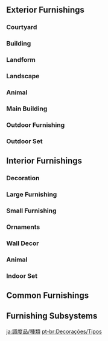 {{CustomTabs
|tab1=Overview
|tab2=List
|tab3=Types
}}
==Exterior Furnishings==
===Courtyard===
{{Furnishings by Category Gallery|Courtyard Courtyard Wall|header=[[Courtyard/Courtyard Wall|Courtyard Wall]]s}}
{{Furnishings by Category Gallery|Courtyard Large Ornament|header=[[Courtyard/Large Ornament|Large Ornament]]s}}

===Building===
{{Furnishings by Category Gallery|Building Liyue|header=[[Building/Liyue|Liyue]]s}}
{{Furnishings by Category Gallery|Building Mondstadt|header=[[Building/Mondstadt|Mondstadt]]s}}
{{Furnishings by Category Gallery|Building Hilichurl Style|header=[[Building/Hilichurl Style|Hilichurl Style]]s}}
{{Furnishings by Category Gallery|Building Mercantile|header=[[Building/Mercantile|Mercantile]]s}}
{{Furnishings by Category Gallery|Building Free Booth|header=[[Building/Free Booth|Free Booth]]s}}
{{Furnishings by Category Gallery|Building Inazuma|header=[[Building/Inazuma|Inazuma]]s}}
{{Furnishings by Category Gallery|Building Sumeru|header=[[Building/Sumeru|Sumeru]]s}}

===Landform===
{{Furnishings by Category Gallery|Landform Mountain|header=[[Landform/Mountain|Mountain]]s}}
{{Furnishings by Category Gallery|Landform Rock|header=[[Landform/Rock|Rock]]s}}
{{Furnishings by Category Gallery|Landform Tree|header=[[Landform/Tree|Tree]]s}}
{{Furnishings by Category Gallery|Landform Shrub|header=[[Landform/Shrub|Shrub]]s}}
{{Furnishings by Category Gallery|Landform Field|header=[[Landform/Field|Field]]s}}
{{Furnishings by Category Gallery|Landform Floating Platform|header=[[Landform/Floating Platform|Floating Platform]]s}}

===Landscape===
{{Furnishings by Category Gallery|Landscape Item|header=[[Landscape/Item|Item]]s}}
{{Furnishings by Category Gallery|Landscape Terrace|header=[[Landscape/Terrace|Terrace]]s}}
{{Furnishings by Category Gallery|Landscape Ornament|header=[[Landscape/Ornament|Ornament]]s}}
{{Furnishings by Category Gallery|Landscape Lighting|header=[[Landscape/Lighting|Lighting]]s}}
{{Furnishings by Category Gallery|Landscape Curio|header=[[Landscape/Curio|Curio]]s}}

===Animal===
{{Furnishings by Category Gallery|Animal Outdoor Creature|header=[[Animal/Outdoor Creature|Outdoor Creature]]s}}

===Main Building===
{{Furnishings by Category Gallery|Main Building Mansion|header=[[Main Building/Mansion|Mansion]]s}}

===Outdoor Furnishing===
{{Furnishings by Category Gallery|Outdoor Furnishing Fence|header=[[Outdoor Furnishing/Fence|Fence]]s}}
{{Furnishings by Category Gallery|Outdoor Furnishing Seating|header=[[Outdoor Furnishing/Seating|Seating]]s}}
{{Furnishings by Category Gallery|Outdoor Furnishing Table|header=[[Outdoor Furnishing/Table|Table]]s}}
{{Furnishings by Category Gallery|Outdoor Furnishing Cabinet|header=[[Outdoor Furnishing/Cabinet|Cabinet]]s}}
{{Furnishings by Category Gallery|Outdoor Furnishing Waypoint|header=[[Outdoor Furnishing/Waypoint|Waypoint]]s|header1=[[Outdoor Furnishing/Waypoint|Waypoint]]}}
{{Furnishings by Category Gallery|Outdoor Furnishing Fish Pond|header=[[Outdoor Furnishing/Fish Pond|Fish Pond]]s|header1=[[Outdoor Furnishing/Fish Pond|Fish Pond]]}}
{{Furnishings by Category Gallery|Outdoor Furnishing Paving|header=[[Outdoor Furnishing/Paving|Paving]]s}}
{{Furnishings by Category Gallery|Outdoor Furnishing Furnishing Set|header=[[Outdoor Furnishing/Furnishing Set|Furnishing Set]]s}}

===Outdoor Set===
{{Furnishings by Category Gallery|Outdoor Set Set|header=[[Furnishing Set|Set]]s}}
{{Furnishings by Category Gallery|Outdoor Set Gift Set|header=[[Furnishing Set|Gift Set]]s}}

==Interior Furnishings==
===Decoration===
{{Furnishings by Category Gallery|Decoration Wall|header=[[Decoration/Wall|Wall]]s}}
{{Furnishings by Category Gallery|Decoration Flooring|header=[[Decoration/Flooring|Flooring]]s}}
{{Furnishings by Category Gallery|Decoration Ceiling|header=[[Decoration/Ceiling|Ceiling]]s}}
{{Furnishings by Category Gallery|Decoration Ceiling Lamp|header=[[Decoration/Ceiling Lamp|Ceiling Lamp]]s}}
{{Furnishings by Category Gallery|Decoration Room Door|header=[[Decoration/Room Door|Room Door]]s}}
{{Furnishings by Category Gallery|Decoration Stairs|header=[[Decoration/Stairs|Stair]]s}}

===Large Furnishing===
{{Furnishings by Category Gallery|Large Furnishing Cabinet|header=[[Large Furnishing/Cabinet|Cabinet]]s}}
{{Furnishings by Category Gallery|Large Furnishing Bookcase|header=[[Large Furnishing/Bookcase|Bookcase]]s}}
{{Furnishings by Category Gallery|Large Furnishing Table|header=[[Large Furnishing/Table|Table]]s}}
{{Furnishings by Category Gallery|Large Furnishing Counter|header=[[Large Furnishing/Counter|Counter]]s}}
{{Furnishings by Category Gallery|Large Furnishing Bed|header=[[Large Furnishing/Bed|Bed]]s}}
{{Furnishings by Category Gallery|Large Furnishing Fish Tank|header=[[Large Furnishing/Fish Tank|Fish Tank]]s|header1=[[Large Furnishing/Fish Tank|Fish Tank]]}}

===Small Furnishing===
{{Furnishings by Category Gallery|Small Furnishing Seating|header=[[Small Furnishing/Seating|Seating]]s}}
{{Furnishings by Category Gallery|Small Furnishing Ornament|header=[[Small Furnishing/Ornament|Ornament]]s}}
{{Furnishings by Category Gallery|Small Furnishing Carpet|header=[[Small Furnishing/Carpet|Carpet]]s}}

===Ornaments===
{{Furnishings by Category Gallery|Ornaments Lighting|header=[[Ornaments/Lighting|Lighting]]s}}
{{Furnishings by Category Gallery|Ornaments Potted Plant|header=[[Ornaments/Potted Plant|Potted Plant]]s}}
{{Furnishings by Category Gallery|Ornaments Utensil|header=[[Ornaments/Utensil|Utensil]]s}}

===Wall Decor===
{{Furnishings by Category Gallery|Wall Decor Artwork|header=[[Wall Decor/Artwork|Artwork]]s}}
{{Furnishings by Category Gallery|Wall Decor Hanging Ornament|header=[[Wall Decor/Hanging Ornament|Hanging Ornament]]s}}
{{Furnishings by Category Gallery|Wall Decor Picture Frame|header=[[Wall Decor/Picture Frame|Picture Frame]]s}}

===Animal===
{{Furnishings by Category Gallery|Animal Indoor Creature|header=[[Animal/Indoor Creature|Indoor Creature]]s}}

===Indoor Set===
{{Furnishings by Category Gallery|Indoor Set Set|header=[[Furnishing Set|Set]]s}}
{{Furnishings by Category Gallery|Indoor Set Gift Set|header=[[Furnishing Set|Gift Set]]s}}

==Common Furnishings==
{{Furnishings by Category Gallery|Companion Companion|header=[[Companion/Companion|Companion]]s}}
{{Furnishings by Category Gallery|Companion The best travel companion ever!|header=[[Companion/The best travel companion ever!|The best travel companion ever!]]}}

==Furnishing Subsystems==
{{Furnishings by Category Gallery|Ornamental Fish|header=Ornamental Fishes}}
{{Furnishings by Category Gallery|Dreambloom|header=Dreamblooms}}
{{Furnishings by Category Gallery|Snowman Component|header=Snowman Components}}
{{Furnishings by Category Gallery|category=Floral Scene¦Main Flower|header=Floral Courtyard Furnishings}}
{{Furnishings by Category Gallery|Carving Component|header=Carving Components}}

[[Category:Furnishings| ]]

[[ja:調度品/種類]]
[[pt-br:Decorações/Tipos]]